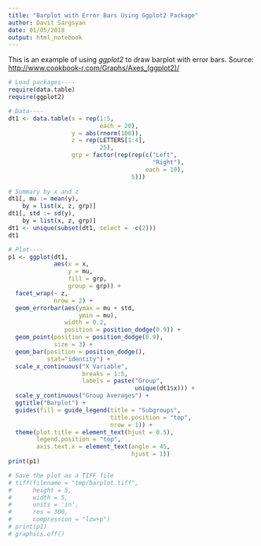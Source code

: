 ```yaml
---
title: "Barplot with Error Bars Using Ggplot2 Package"
author: Davit Sargsyan
date: 01/05/2018
output: html_notebook
---
```


This is an example of using *ggplot2* to draw barplot with error bars. Source: [http://www.cookbook-r.com/Graphs/Axes_(ggplot2)/](http://www.cookbook-r.com/Graphs/Axes_(ggplot2)/)

```r
# Load packages----
require(data.table)
require(ggplot2)

# Data----
dt1 <- data.table(x = rep(1:5,
                          each = 20),
                  y = abs(rnorm(100)),
                  z = rep(LETTERS[1:4],
                          25),
                  grp = factor(rep(rep(c("Left",
                                         "Right"),
                                       each = 10),
                                   5)))
                  
# Summary by x and z
dt1[, mu := mean(y),
    by = list(x, z, grp)]
dt1[, std := sd(y),
    by = list(x, z, grp)]
dt1 <- unique(subset(dt1, select = -c(2)))
dt1

# Plot----
p1 <- ggplot(dt1,
             aes(x = x,
                 y = mu,
                 fill = grp,
                 group = grp)) +
  facet_wrap(~ z,
             nrow = 2) +
  geom_errorbar(aes(ymax = mu + std,
                    ymin = mu),
                width = 0.2,
                position = position_dodge(0.9)) +
  geom_point(position = position_dodge(0.9),
             size = 3) +
  geom_bar(position = position_dodge(),
           stat="identity") +
  scale_x_continuous("X Variable",
                     breaks = 1:5,
                     labels = paste("Group", 
                                    unique(dt1$x))) +
  scale_y_continuous("Group Averages") +
  ggtitle("Barplot") +
  guides(fill = guide_legend(title = "Subgroups",
                             title.position = "top",
                             nrow = 1)) +
  theme(plot.title = element_text(hjust = 0.5),
        legend.position = "top",
        axis.text.x = element_text(angle = 45,
                                   hjust = 1))
print(p1)

# Save the plot as a TIFF file
# tiff(filename = "tmp/barplot.tiff",
#      height = 5,
#      width = 5,
#      units = 'in',
#      res = 300,
#      compression = "lzw+p")
# print(p1)
# graphics.off()
```